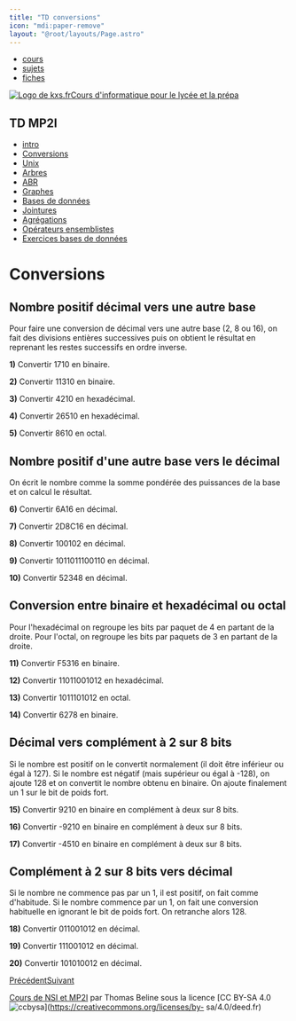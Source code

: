 ```yaml
---
title: "TD conversions"
icon: "mdi:paper-remove"
layout: "@root/layouts/Page.astro"
---
```


  * [cours](https://kxs.fr/cours/)
  * [sujets](https://kxs.fr/sujets/)
  * [fiches](https://kxs.fr/fiches/)

[![Logo de kxs.fr](/img/logo.svg)](https://kxs.fr/)[Cours d'informatique pour
le lycée et la prépa](https://kxs.fr/cours/)

## TD MP2I

  * [intro](.)
  * [Conversions](conversions)
  * [Unix](unix)
  * [Arbres](arbres)
  * [ABR](arbres-binaires-recherche)
  * [Graphes](graphes)
  * [Bases de données](bases-de-donnees)
  * [Jointures](jointures)
  * [Agrégations](agregation)
  * [Opérateurs ensemblistes](operateurs-ensemblistes)
  * [Exercices bases de données](exercices-db)

# Conversions

## Nombre positif décimal vers une autre base

Pour faire une conversion de décimal vers une autre base (2, 8 ou 16), on fait
des divisions entières successives puis on obtient le résultat en reprenant
les restes successifs en ordre inverse.

**1)** Convertir 1710 en binaire.

**2)** Convertir 11310 en binaire.

**3)** Convertir 4210 en hexadécimal.

**4)** Convertir 26510 en hexadécimal.

**5)** Convertir 8610 en octal.

## Nombre positif d'une autre base vers le décimal

On écrit le nombre comme la somme pondérée des puissances de la base et on
calcul le résultat.

**6)** Convertir 6A16 en décimal.

**7)** Convertir 2D8C16 en décimal.

**8)** Convertir 100102 en décimal.

**9)** Convertir 1011011100110 en décimal.

**10)** Convertir 52348 en décimal.

## Conversion entre binaire et hexadécimal ou octal

Pour l'hexadécimal on regroupe les bits par paquet de 4 en partant de la
droite. Pour l'octal, on regroupe les bits par paquets de 3 en partant de la
droite.

**11)** Convertir F5316 en binaire.

**12)** Convertir 11011001012 en hexadécimal.

**13)** Convertir 1011101012 en octal.

**14)** Convertir 6278 en binaire.

## Décimal vers complément à 2 sur 8 bits

Si le nombre est positif on le convertit normalement (il doit être inférieur
ou égal à 127). Si le nombre est négatif (mais supérieur ou égal à -128), on
ajoute 128 et on convertit le nombre obtenu en binaire. On ajoute finalement
un 1 sur le bit de poids fort.

**15)** Convertir 9210 en binaire en complément à deux sur 8 bits.

**16)** Convertir -9210 en binaire en complément à deux sur 8 bits.

**17)** Convertir -4510 en binaire en complément à deux sur 8 bits.

## Complément à 2 sur 8 bits vers décimal

Si le nombre ne commence pas par un 1, il est positif, on fait comme
d'habitude. Si le nombre commence par un 1, on fait une conversion habituelle
en ignorant le bit de poids fort. On retranche alors 128.

**18)** Convertir 011001012 en décimal.

**19)** Convertir 111001012 en décimal.

**20)** Convertir 101010012 en décimal.

[Précédent](.)[Suivant](unix)

[Cours de NSI et MP2I](https://kxs.fr/cours/) par Thomas Beline sous la
licence [CC BY-SA 4.0
![ccbysa](/img/ccbysa.svg)](https://creativecommons.org/licenses/by-
sa/4.0/deed.fr)


